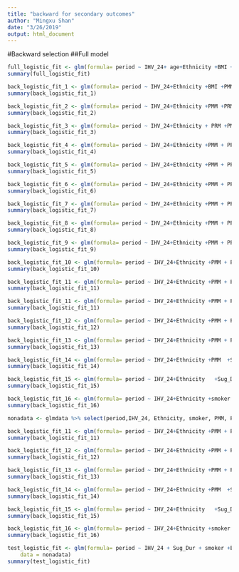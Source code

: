 ```yaml
---
title: "backward for secondary outcomes"
author: "Mingxu Shan"
date: "3/26/2019"
output: html_document
---
```


#Backward selection
##Full model
```r
full_logistic_fit <- glm(formula= period ~ IHV_24+ age+Ethnicity +BMI +PMM +PRM + PPV+ Reop+Urgent +Sug_Dur +Pri_MI +smoker+lung +RFD + PAD+ POBPT+ TBU+ XCT+ CPBT, family = binomial(link = "logit"), data = glmdata)
summary(full_logistic_fit)

```

```r
back_logistic_fit_1 <- glm(formula= period ~ IHV_24+Ethnicity +BMI +PMM +PRM + PPV+ Reop+Urgent +Sug_Dur +Pri_MI +smoker+lung +RFD + PAD+ POBPT+ TBU+ XCT+ CPBT, family = binomial(link = "logit"), data = glmdata)
summary(back_logistic_fit_1)
```

```r
back_logistic_fit_2 <- glm(formula= period ~ IHV_24+Ethnicity +PMM +PRM + PPV+ Reop+Urgent +Sug_Dur +Pri_MI +smoker+lung +RFD + PAD+ POBPT+ TBU+ XCT+ CPBT, family = binomial(link = "logit"), data = glmdata)
summary(back_logistic_fit_2)
```

```r
back_logistic_fit_3 <- glm(formula= period ~ IHV_24+Ethnicity + PRM +PMM + PPV+Urgent +Sug_Dur +Pri_MI +smoker+lung +RFD + PAD+ POBPT+ TBU+ XCT+ CPBT, family = binomial(link = "logit"), data = glmdata)
summary(back_logistic_fit_3)
```


```r
back_logistic_fit_4 <- glm(formula= period ~ IHV_24+Ethnicity +PMM + PPV+Urgent +Sug_Dur +Pri_MI +smoker+lung +RFD + PAD+ POBPT+ TBU+ XCT+ CPBT, family = binomial(link = "logit"), data = glmdata)
summary(back_logistic_fit_4)
```

```r
back_logistic_fit_5 <- glm(formula= period ~ IHV_24+Ethnicity +PMM + PPV +Urgent+Sug_Dur +Pri_MI +smoker+lung +RFD + PAD+ POBPT+ XCT+ CPBT, family = binomial(link = "logit"), data = glmdata)
summary(back_logistic_fit_5)
```


```r
back_logistic_fit_6 <- glm(formula= period ~ IHV_24+Ethnicity +PMM + PPV +Sug_Dur +Pri_MI +smoker+lung +RFD + PAD+ POBPT+ XCT+ CPBT, family = binomial(link = "logit"), data = glmdata)
summary(back_logistic_fit_6)
```
```r
back_logistic_fit_7 <- glm(formula= period ~ IHV_24+Ethnicity +PMM + PPV +Sug_Dur +Pri_MI  +smoker +RFD + PAD+ POBPT+ XCT+ CPBT, family = binomial(link = "logit"), data = glmdata)
summary(back_logistic_fit_7)
```
```r
back_logistic_fit_8 <- glm(formula= period ~ IHV_24+Ethnicity +PMM + PPV +Sug_Dur +Pri_MI +RFD  + PAD+ POBPT+ XCT+ CPBT, family = binomial(link = "logit"), data = glmdata)
summary(back_logistic_fit_8)
```
```r
back_logistic_fit_9 <- glm(formula= period ~ IHV_24+Ethnicity +PMM + PPV +Sug_Dur +Pri_MI +smoker  + PAD+ POBPT+ XCT+ CPBT, family = binomial(link = "logit"), data = glmdata)
summary(back_logistic_fit_9)
```
```r
back_logistic_fit_10 <- glm(formula= period ~ IHV_24+Ethnicity +PMM + PPV +Sug_Dur +Pri_MI +smoker  + PAD+ XCT+ CPBT, family = binomial(link = "logit"), data = glmdata)
summary(back_logistic_fit_10)
```
```r
back_logistic_fit_11 <- glm(formula= period ~ IHV_24+Ethnicity +PMM + PPV +Sug_Dur +Pri_MI +smoker + XCT+ CPBT, family = binomial(link = "logit"), data = glmdata)
summary(back_logistic_fit_11)
```



```r
back_logistic_fit_11 <- glm(formula= period ~ IHV_24+Ethnicity +PMM + PPV +Sug_Dur +smoker + XCT+ CPBT, family = binomial(link = "logit"), data = glmdata)
summary(back_logistic_fit_11)
```


```r
back_logistic_fit_12 <- glm(formula= period ~ IHV_24+Ethnicity +PMM + PPV +Sug_Dur +smoker + CPBT, family = binomial(link = "logit"), data = glmdata)
summary(back_logistic_fit_12)
```
```r
back_logistic_fit_13 <- glm(formula= period ~ IHV_24+Ethnicity +PMM + PPV +Sug_Dur +smoker + XCT, family = binomial(link = "logit"), data = glmdata)
summary(back_logistic_fit_13)
```
```r
back_logistic_fit_14 <- glm(formula= period ~ IHV_24+Ethnicity +PMM  +Sug_Dur +smoker +XCT , family = binomial(link = "logit"), data = glmdata)
summary(back_logistic_fit_14)
```
```r
back_logistic_fit_15 <- glm(formula= period ~ IHV_24+Ethnicity   +Sug_Dur +smoker + XCT, family = binomial(link = "logit"), data = glmdata)
summary(back_logistic_fit_15)
```

```r
back_logistic_fit_16 <- glm(formula= period ~ IHV_24+Ethnicity +smoker , family = binomial(link = "logit"), data = glmdata)
summary(back_logistic_fit_16)
```

```r
nonadata <- glmdata %>% select(period,IHV_24, Ethnicity, smoker, PMM, PPV, XCT, Sug_Dur, CPBT) %>% na.omit()
```


```r
back_logistic_fit_11 <- glm(formula= period ~ IHV_24+Ethnicity +PMM + PPV +Sug_Dur +smoker + XCT+ CPBT, family = binomial(link = "logit"), data = nonadata)
summary(back_logistic_fit_11)
```


```r
back_logistic_fit_12 <- glm(formula= period ~ IHV_24+Ethnicity +PMM + PPV +Sug_Dur +smoker + CPBT, family = binomial(link = "logit"), data = nonadata)
summary(back_logistic_fit_12)
```
```r
back_logistic_fit_13 <- glm(formula= period ~ IHV_24+Ethnicity +PMM + PPV +Sug_Dur +smoker + XCT, family = binomial(link = "logit"), data = nonadata)
summary(back_logistic_fit_13)
```
```r
back_logistic_fit_14 <- glm(formula= period ~ IHV_24+Ethnicity +PMM  +Sug_Dur +smoker +XCT , family = binomial(link = "logit"), data = nonadata)
summary(back_logistic_fit_14)
```
```r
back_logistic_fit_15 <- glm(formula= period ~ IHV_24+Ethnicity   +Sug_Dur +smoker + XCT, family = binomial(link = "logit"), data = nonadata)
summary(back_logistic_fit_15)
```

```r
back_logistic_fit_16 <- glm(formula= period ~ IHV_24+Ethnicity +smoker , family = binomial(link = "logit"), data = nonadata)
summary(back_logistic_fit_16)
```

```r
test_logistic_fit <- glm(formula= period ~ IHV_24 + Sug_Dur + smoker +Ethnicity +XCT + PMM , family = binomial(link = "logit"), 
    data = nonadata)
summary(test_logistic_fit)
```

